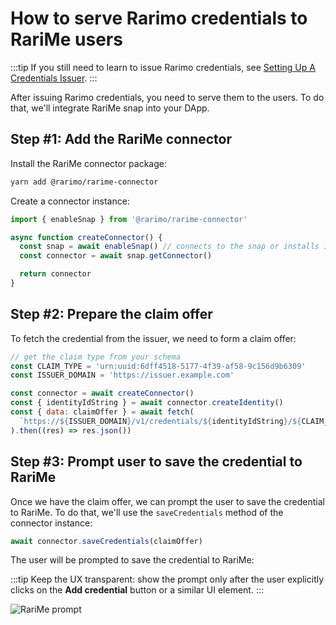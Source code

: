 ---
---

# How to serve Rarimo credentials to RariMe users

:::tip
If you still need to learn to issue Rarimo credentials, see [Setting Up A Credentials Issuer](/how-to-guides/setup-issuer).
:::

After issuing Rarimo credentials, you need to serve them to the users. To do that, we'll integrate RariMe snap into your DApp.

## Step #1: Add the RariMe connector

Install the RariMe connector package:

```bash
yarn add @rarimo/rarime-connector
```

<!-- TODO: need to add tabs to the theme
```bash npm2yarn
npm install @rarimo/rarime-connector
```
-->

Create a connector instance:

```js
import { enableSnap } from '@rarimo/rarime-connector'

async function createConnector() {
  const snap = await enableSnap() // connects to the snap or installs it
  const connector = await snap.getConnector()

  return connector
}
```

## Step #2: Prepare the claim offer

To fetch the credential from the issuer, we need to form a claim offer:

<!-- TODO: instruct how to get the claim schema-->

```js
// get the claim type from your schema
const CLAIM_TYPE = 'urn:uuid:6dff4518-5177-4f39-af58-9c156d9b6309'
const ISSUER_DOMAIN = 'https://issuer.example.com'

const connector = await createConnector()
const { identityIdString } = await connector.createIdentity()
const { data: claimOffer } = await fetch(
  `https://${ISSUER_DOMAIN}/v1/credentials/${identityIdString}/${CLAIM_TYPE}`
).then((res) => res.json())
```

## Step #3: Prompt user to save the credential to RariMe

Once we have the claim offer, we can prompt the user to save the credential to RariMe. To do that, we'll use the `saveCredentials` method of the connector instance:

```js
await connector.saveCredentials(claimOffer)
```

The user will be prompted to save the credential to RariMe:

:::tip
Keep the UX transparent: show the prompt only after the user explicitly clicks on the **Add credential** button or a similar UI element.
:::

![RariMe prompt](/img/rarime-add-credential.png)
